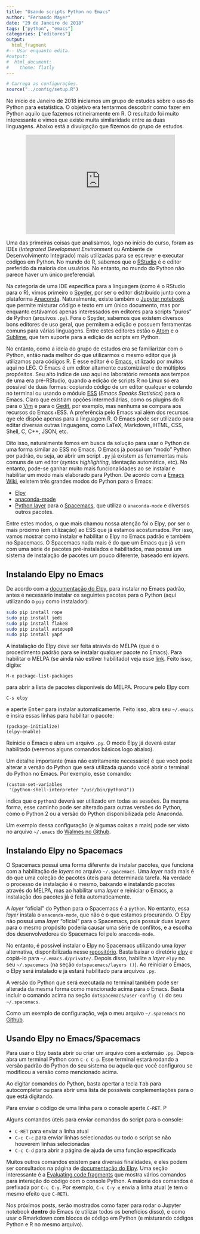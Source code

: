 ```yaml
---
title: "Usando scripts Python no Emacs"
author: "Fernando Mayer"
date: "29 de Janeiro de 2018"
tags: ["python", "emacs"]
categories: ["editores"]
output:
  html_fragment
#-- Usar enquanto edita.
#output:
#  html_document:
#    theme: flatly
---
```


```r
# Carrega as configurações.
source("../config/setup.R")
```

No início de Janeiro de 2018 iniciamos um grupo de estudos sobre o uso
do Python para estatística. O objetivo era tentarmos descobrir como
fazer em Python aquilo que fazemos rotineiramente em R. O resultado foi
muito interessante e vimos que existe muita similaridade entre as duas
linguagens. Abaixo está a divulgação que fizemos do grupo de estudos.

<p align="center">
<iframe src="https://www.facebook.com/plugins/post.php?href=https%3A%2F%2Fwww.facebook.com%2Fleg.ufpr%2Fposts%2F935006519988723&width=400&show_text=false&height=266&appId" width="400" height="266" style="border:none;overflow:hidden" scrolling="no" frameborder="0" allowTransparency="true"></iframe>
</p>

Uma das primeiras coisas que analisamos, logo no início do curso, foram
as IDEs (*Integrated Development Environment* ou Ambiente de
Desenvolvimento Integrado) mais utilizadas para se escrever e executar
códigos em Python. No mundo do R, sabemos que o
[RStudio](https://www.rstudio.com) é o editor preferido da maioria dos
usuários. No entanto, no mundo do Python não parece haver um único
preferencial.

Na categoria de uma IDE específica para a linguagem (como é o RStudio
para o R), vimos primeiro o
[Spyder](https://pythonhosted.org/spyder/index.html), por ser o editor
distribuído junto com a plataforma [Anaconda](https://anaconda.org).
Naturalmente, existe também o [Jupyter notebook](http://jupyter.org) que
permite misturar código e texto em um único documento, mas por enquanto
estávamos apenas interessados em editores para scripts "puros" de Python
(arquivos `.py`). Fora o Spyder, sabemos que existem diversos bons
editores de uso geral, que permitem a edição e possuem ferramentas
comuns para várias linguagens. Entre estes editores estão o
[Atom](https://atom.io) e o [Sublime](https://www.sublimetext.com), que
tem suporte para a edição de scripts em Python.

No entanto, como a ideia do grupo de estudos era se familiarizar com o
Python, então nada melhor do que utilizarmos o mesmo editor que já
utilizamos para códigos R. E esse editor é o
[Emacs](https://www.gnu.org/software/emacs), utilizado por muitos aqui
no LEG. O Emacs é um editor altamente customizável e de múltiplos
propósitos. Seu alto índice de uso aqui no laboratório remonta aos
tempos de uma era pré-RStudio, quando a edição de scripts R no Linux só
era possível de duas formas: copiando código de um editor qualquer e
colando no terminal ou usando o módulo [ESS](http://ess.r-project.org)
(*Emacs Speaks Statistics*) para o Emacs. Claro que existiam opções
intermediárias, como os plugins do R para o [Vim](http://www.vim.org) e
para o [Gedit](https://wiki.gnome.org/Apps/Gedit), por exemplo, mas
nenhuma se compara aos recursos do Emacs+ESS. A preferência pelo Emacs
vai além dos recursos qye ele dispõe apenas para a linguagem R. O Emacs
pode ser utilizado para editar diversas outras linguagens, como LaTeX,
Markdown, HTML, CSS, Shell, C, C++, JSON, etc.

Dito isso, naturalmente fomos em busca da solução para usar o Python de
uma forma similar ao ESS no Emacs. O Emacs já possui um "modo" Python
por padrão, ou seja, ao abrir um script `.py` já existem as ferramentas
mais comuns de um editor (*syntax highlighting*, identação automática,
etc). No entanto, pode-se ganhar muito mais funcionalidades ao se
instalar e habilitar um modo mais elaborado para Python. De acordo com a
[Emacs Wiki](https://www.emacswiki.org/emacs/PythonProgrammingInEmacs),
existem três grandes modos do Python para o Emacs:

- [Elpy](https://github.com/jorgenschaefer/elpy)
- [anaconda-mode](https://github.com/proofit404/anaconda-mode)
- [Python
  layer](https://github.com/syl20bnr/spacemacs/tree/master/layers/%2Blang/python)
  para o [Spacemacs](http://spacemacs.org), que utiliza o
  `anaconda-mode` e diversos outros pacotes.

Entre estes modos, o que mais chamou nossa atenção foi o Elpy, por ser o
mais próximo (em utilização) ao ESS que já estamos acostumados. Por
isso, vamos mostrar como instalar e habilitar o Elpy no Emacs padrão e
também no Spacemacs. O Spacemacs nada mais é do que um Emacs que já vem
com uma série de pacotes pré-instalados e habilitados, mas possui um
sistema de instalação de pacotes um pouco diferente, baseado em
*layers*.

## Instalando Elpy no Emacs

De acordo com a [documentação do
Elpy](https://github.com/jorgenschaefer/elpy), para instalar no Emacs
padrão, antes é necessário instalar os seguintes pacotes para o Python
(aqui utilizando o `pip` como instalador):

```sh
sudo pip install rope
sudo pip install jedi
sudo pip install flake8
sudo pip install autopep8
sudo pip install yapf
```

A instalação do Elpy deve ser feita através do MELPA (que é o
procedimento padrão para se instalar qualquer pacote no Emacs). Para
habilitar o MELPA (se ainda não estiver habilitado) veja esse
[link](https://www.emacswiki.org/emacs/MELPA). Feito isso, digite:

```
M-x package-list-packages
```

para abrir a lista de pacotes disponíveis do MELPA. Procure pelo Elpy
com

```
C-s elpy
```

e aperte <kbd>Enter</kbd> para instalar automaticamente. Feito isso,
abra seu `~/.emacs` e insira essas linhas para habilitar o pacote:

```
(package-initialize)
(elpy-enable)
```

Reinicie o Emacs e abra um arquivo `.py`. O modo Elpy já deverá estar
habilitado (veremos alguns comandos básicos logo abaixo).

Um detalhe importante (mas não estritamente necessário) é que você pode
alterar a versão do Python que será utilizada quando você abrir o
terminal do Python no Emacs. Por exemplo, esse comando:

```
(custom-set-variables
 '(python-shell-interpreter "/usr/bin/python3"))
```

indica que o `python3` deverá ser utilizado em todas as sessões. Da
mesma forma, esse caminho pode ser alterado para outras versões do
Python, como o Python 2 ou a versão do Python disponibilizada pelo
Anaconda.

Um exemplo dessa configuração (e algumas coisas a mais) pode ser visto
no arquivo `~/.emacs` do [Walmes no
Github](https://github.com/walmes/emacs/blob/master/dotemacs.el).

## Instalando Elpy no Spacemacs

O Spacemacs possui uma forma diferente de instalar pacotes, que funciona
com a habilitação de *layers* no arquivo `~/.spacemacs`. Uma *layer*
nada mais é do que uma coleção de pacotes úteis para determinada tarefa.
Na verdade o processo de instalação é o mesmo, baixando e instalando
pacotes através do MELPA, mas ao habilitar uma *layer* e reiniciar o
Emacs, a instalação dos pacotes já é feita automaticamente.

A *layer* "oficial" do Python para o Spacemacs é a `python`. No entanto,
essa *layer* instala o `anaconda-mode`, que não é o que estamos
procurando. O Elpy não possui uma *layer* "oficial" para o Spacemacs,
pois possuir duas *layers* para o mesmo propósito poderia causar uma
série de conflitos, e a escolha dos desenvolvedores do Spacemacs foi
pelo `anaconda-mode`.

No entanto, é possível instalar o Elpy no Spacemacs utilizando uma
*layer* alternativa, disponibilizada nesse
[repositório](https://github.com/rgemulla/spacemacs-layers). Basta
baixar o diretório
[elpy](https://github.com/rgemulla/spacemacs-layers/tree/master/+lang/elpy)
e copiá-lo para `~/.emacs.d/private/`. Depois disso, habilite a *layer*
`elpy` no seu `~/.spacemacs` (na seção `dotspacemacs/layers ()`). Ao
reiniciar o Emacs, o Elpy será instalado e já estará habilitado para
arquivos `.py`.

A versão do Python que será executada no terminal também pode ser
alterada da mesma forma como mencionado acima para o Emacs. Basta
incluir o comando acima na seção `dotspacemacs/user-config ()` do seu
`~/.spacemacs`.

Como um exemplo de configuração, veja o meu arquivo `~/.spacemacs` no
[Github](https://github.com/fernandomayer/spacemacs/blob/master/spacemacs.el).

## Usando Elpy no Emacs/Spacemacs

Para usar o Elpy basta abrir ou criar um arquivo com a extensão `.py`.
Depois abra um terminal Python com `C-c C-p`. Esse terminal estará
rodando a versão padrão do Python do seu sistema ou aquela que você
configurou se modificou a versão como mencionado acima.

Ao digitar comandos do Python, basta apertar a tecla <kbd>Tab</kbd> para
autocompletar ou para abrir uma lista de possíveis conplementações para
o que está digitando.

Para enviar o código de uma linha para o console aperte `C-RET`. P

Alguns comandos úteis para enviar comandos do script para o console:

- `C-RET` para enviar a linha atual
- `C-c C-c` para enviar linhas selecionadas ou todo o script se não
  houverem linhas selecionadas
- `C-c C-d` para abrir a página de ajuda de uma função especificada

Muitos outros comandos existem para diversas finalidades, e eles podem
ser consultados na página de [documentação do
Elpy](https://elpy.readthedocs.io/en/latest/ide.html). Uma seção
interessante é a [Evaluating code
fragments](https://elpy.readthedocs.io/en/latest/ide.html#evaluating-code-fragments)
que mostra vários comandos para interação do código com o console
Python. A maioria dos comandos é prefixada por `C-c C-y`. Por exemplo,
`C-c C-y e` envia a linha atual (e tem o mesmo efeito que `C-RET`).

Nos próximos posts, serão mostrados como fazer para rodar o Jupyter
notebook **dentro** do Emacs (e utilizar todos os benefícios disso), e
como usar o Rmarkdown com blocos de código em Python (e misturando
códigos Python e R no mesmo arquivo).
